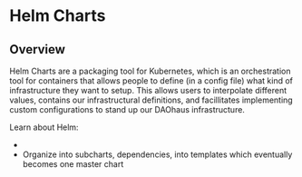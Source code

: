# Helm Charts

## Overview

Helm Charts are a packaging tool for Kubernetes, which is an orchestration tool for containers that allows people to define (in a config file) what kind of infrastructure they want to setup. This allows users to interpolate different values, contains our infrastructural definitions, and facillitates implementing custom configurations to stand up our DAOhaus infrastructure.

Learn about Helm:

- [](https://devops.stackexchange.com/questions/13379/use-one-helm-chart-for-all-microservices#)
- Organize into subcharts, dependencies, into templates which eventually becomes one master chart

